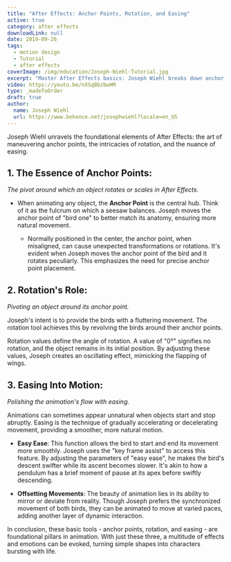 ```yaml
---
title: "After Effects: Anchor Points, Rotation, and Easing"
active: true
category: after effects
downloadLink: null
date: 2019-09-26
tags:
  - motion design
  - Tutorial
  - after effects
coverImage: /img/education/Joseph-Wiehl-Tutorial.jpg
excerpt: "Master After Effects basics: Joseph Wiehl breaks down anchor points, rotation, and easing. Elevate your animations!"
video: https://youtu.be/nXSqBbzbwHM
type: _madeToOrder
draft: true
author:
  name: Joseph Wiehl
  url: https://www.behance.net/josephwiehl?locale=en_US
---
```


Joseph Wiehl unravels the foundational elements of After Effects: the art of maneuvering anchor points, the intricacies of rotation, and the nuance of easing.

## **1. The Essence of Anchor Points:**
*The pivot around which an object rotates or scales in After Effects.*

- When animating any object, the **Anchor Point** is the central hub. Think of it as the fulcrum on which a seesaw balances. Joseph moves the anchor point of "bird one" to better match its anatomy, ensuring more natural movement. 

    - Normally positioned in the center, the anchor point, when misaligned, can cause unexpected transformations or rotations. It's evident when Joseph moves the anchor point of the bird and it rotates peculiarly. This emphasizes the need for precise anchor point placement.

## **2. Rotation's Role:**
*Pivoting an object around its anchor point.*

Joseph's intent is to provide the birds with a fluttering movement. The rotation tool achieves this by revolving the birds around their anchor points.
  
Rotation values define the angle of rotation. A value of "0°" signifies no rotation, and the object remains in its initial position. By adjusting these values, Joseph creates an oscillating effect, mimicking the flapping of wings.
    

## **3. Easing Into Motion:**
*Polishing the animation's flow with easing.*

Animations can sometimes appear unnatural when objects start and stop abruptly. Easing is the technique of gradually accelerating or decelerating movement, providing a smoother, more natural motion.

  - **Easy Ease**: This function allows the bird to start and end its movement more smoothly. Joseph uses the "key frame assist" to access this feature. By adjusting the parameters of "easy ease", he makes the bird's descent swifter while its ascent becomes slower. It's akin to how a pendulum has a brief moment of pause at its apex before swiftly descending.

  - **Offsetting Movements**: The beauty of animation lies in its ability to mirror or deviate from reality. Though Joseph prefers the synchronized movement of both birds, they can be animated to move at varied paces, adding another layer of dynamic interaction.

In conclusion, these basic tools - anchor points, rotation, and easing - are foundational pillars in animation. With just these three, a multitude of effects and emotions can be evoked, turning simple shapes into characters bursting with life.
